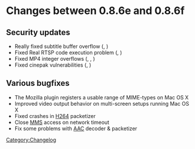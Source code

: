 <!--{{file=master/NEWS}}-->

= Changes between 0.8.6e and 0.8.6f =

== Security updates ==
* Really fixed subtitle buffer overflow ({{CVE|2007-6681}}, {{VideoLAN-SA|0801}})
* Fixed Real RTSP code execution problem ({{CVE|2008-0073}}, {{VideoLAN-SA|0803}})
* Fixed MP4 integer overflows ({{CVE|2008-1489}}, {{CVE|2008-1768}}, {{VideoLAN-SA|0803}})
* Fixed cinepak vulnerabilities ({{CVE|2008-1769}}, {{VideoLAN-SA|0803}})

== Various bugfixes ==
* The Mozilla plugin registers a usable range of MIME-types on Mac OS X
* Improved video output behavior on multi-screen setups running Mac OS X
* Fixed crashes in [[H264]] packetizer
* Close [[MMS]] access on network timeout
* Fix some problems with [[AAC]] decoder & packetizer

[[Category:Changelog]]